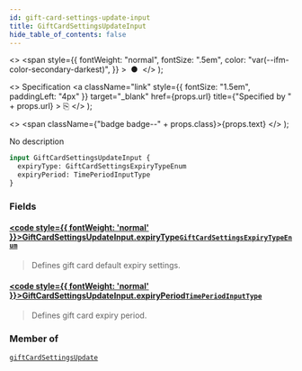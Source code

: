 ```yaml
---
id: gift-card-settings-update-input
title: GiftCardSettingsUpdateInput
hide_table_of_contents: false
---
```


  <>
    <span
      style={{
        fontWeight: "normal",
        fontSize: ".5em",
        color: "var(--ifm-color-secondary-darkest)",
      }}
    >
      &nbsp;●&nbsp;
    </span>
  </>
);

  <>
    Specification
    <a
      className="link"
      style={{ fontSize: "1.5em", paddingLeft: "4px" }}
      target="\_blank"
      href={props.url}
      title={"Specified by " + props.url}
    >
      ⎘
    </a>
  </>
);

  <>
    <span className={"badge badge--" + props.class}>{props.text}</span>
  </>
);

No description

```graphql
input GiftCardSettingsUpdateInput {
  expiryType: GiftCardSettingsExpiryTypeEnum
  expiryPeriod: TimePeriodInputType
}
```

### Fields

#### [<code style={{ fontWeight: 'normal' }}>GiftCardSettingsUpdateInput.<b>expiryType</b></code>](#)<Bullet />[`GiftCardSettingsExpiryTypeEnum`](../../../storefront/gift-cards/enums/gift-card-settings-expiry-type-enum) <Badge class="secondary" text="enum"/>

> Defines gift card default expiry settings.

#### [<code style={{ fontWeight: 'normal' }}>GiftCardSettingsUpdateInput.<b>expiryPeriod</b></code>](#)<Bullet />[`TimePeriodInputType`](../../../storefront/miscellaneous/inputs/time-period-input-type) <Badge class="secondary" text="input"/>

> Defines gift card expiry period.

### Member of

[`giftCardSettingsUpdate`](../../../storefront/gift-cards/mutations/gift-card-settings-update) <Badge class="secondary" text="mutation"/>
